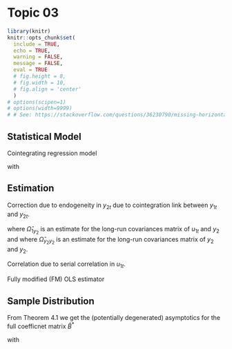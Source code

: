 
# Topic 03

```r

library(knitr)
knitr::opts_chunk$set(
  include = TRUE,
  echo = TRUE,
  warning = FALSE,
  message = FALSE,
  eval = TRUE
  # fig.height = 8,
  # fig.width = 10,
  # fig.align = 'center'
  )
# options(scipen=1)
# options(width=9999)
# # See: https://stackoverflow.com/questions/36230790/missing-horizontal-scroll-bar-in-r-markdown-html-code-chunks-and-output

```

## Statistical Model

Cointegrating regression model

\begin{align}
y_{1t} &= \mu_0 + \mu_1 t + B y_{2t} + u_{1t} \\
y_{2t} &= y_{2t-1} + u_{2t}
\end{align}

with

\begin{align}
\begin{bmatrix} u_{1t} \\ u_{2t} \end{bmatrix} = C\left(L\right) \varepsilon_{t},
\end{align}

## Estimation

Correction due to endogeneity in $y_{2t}$ due to cointegration link between $y_{1t}$ and $y_{2t}$.

\begin{align}
y_{1t}^{*} = y_{1t} - \widehat{\Omega}_{1y_2}\widehat{\Omega}_{y_2 y_2}^{-1}\Delta y_{2t}
\end{align}

where $\widehat{\Omega}_{1y_2}$ is an estimate for the long-run covariances matrix of $u_{1t}$ and $y_2$ and where $\widehat{\Omega}_{y_2 y_2}$ is an estimate for the long-run covariances matrix of $y_2$ and $y_2$. 

Correlation due to serial correlation in $u_{1t}$.

\begin{align}
\widehat{\Delta}_{1y_2}^{*} = \widehat{\Delta}_{1y_2} - \widehat{\Omega}_{1y_2}\widehat{\Omega}_{y_2 y_2}^{-1}\widehat{\Delta}_{y_2 y_2}
\end{align}

Fully modified (FM) OLS estimator

\begin{align}
\widehat{B}^{*} = \left(Y_{1}^{*'}Y_{2} - T \widehat{\Delta}_{1y_2}^{*}\right)\left(Y_{2}^{'}Y_{2}\right)^{-1}
\end{align}

## Sample Distribution

From Theorem 4.1 we get the (potentially degenerated) asymptotics for the full coefficnet matrix $\widehat{B}^{*}$

\begin{align}
\sqrt{T}\left(\widehat{B}^{*}-B^{*}\right) &\underset{d}{\rightarrow} N\left(0,\left(I\otimes H_{1} \Sigma_{11}^{-1}\right)\Omega_{\varphi\varphi}\left(I\otimes \Sigma_{11}^{-1}H_{1}^{'}\right)\right)
\\
\phantom{\sqrt{T}\left(\widehat{B}^{*}-B^{*}\right)} &\underset{d}{\rightarrow} N\left(0, \Sigma_{00} \otimes H_{1} \Sigma_{11}^{-1} H_{1}^{'} \right)
\end{align}

with

\begin{align}
\Omega_{\varphi\varphi} &= \sum_{j=-\infty}^{\infty} \text{E}\left( \left(u_{1t}, u_{2t}\right)\left(u_{1t+j}, u_{2t+j}\right)^{'} \otimes u_{1t} u_{1t+j}^{'} \right)
\\
\Sigma_{00} &= \text{E}\left(\left(u_{1t}, u_{2t}\right)^{'}\left(u_{1t}, u_{2t}\right)\right)
\\
\Sigma_{11} &= \text{E}\left(u_{1t}^{'}u_{1t}\right)
\end{align}

